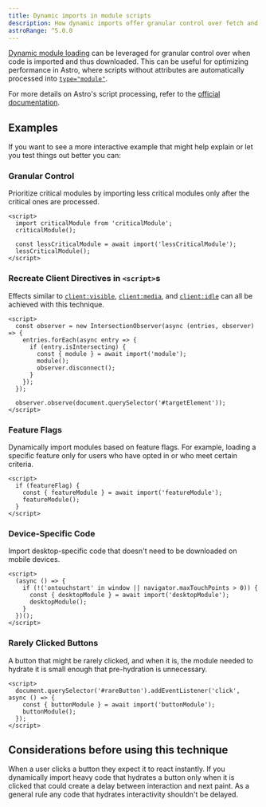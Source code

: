 ```yaml
---
title: Dynamic imports in module scripts
description: How dynamic imports offer granular control over fetch and execution order
astroRange: ^5.0.0
---
```


[Dynamic module loading](https://developer.mozilla.org/en-US/docs/Web/JavaScript/Guide/Modules#dynamic_module_loading) can be leveraged for granular control over when code is imported and thus downloaded. This can be useful for optimizing performance in Astro, where scripts without attributes are automatically processed into [`type="module"`](https://developer.mozilla.org/en-US/docs/Web/JavaScript/Guide/Modules).

For more details on Astro's script processing, refer to the [official documentation](https://docs.astro.build/en/guides/client-side-scripts/#script-processing).

## Examples

If you want to see a more interactive example that might help explain or let you test things out better you can: 

<ExampleLinks 
  stackblitzLink="https://stackblitz.com/github/astrolicious/astro-tips.dev/tree/main/examples/script-tag-dynamic-imports"
  githubLink="https://github.com/astrolicious/astro-tips.dev/tree/main/examples/script-tag-dynamic-imports"
/>

### Granular Control

Prioritize critical modules by importing less critical modules only after the critical ones are processed.

```astro
<script>
  import criticalModule from 'criticalModule';
  criticalModule();

  const lessCriticalModule = await import('lessCriticalModule');
  lessCriticalModule();
</script>
```

### Recreate Client Directives in `<script>`s

Effects similar to [`client:visible`](https://docs.astro.build/en/reference/directives-reference/#clientvisible), [`client:media`](https://docs.astro.build/en/reference/directives-reference/#clientmedia), and [`client:idle`](https://docs.astro.build/en/reference/directives-reference/#clientidle) can all be achieved with this technique.

```astro
<script>
  const observer = new IntersectionObserver(async (entries, observer) => {
    entries.forEach(async entry => {
      if (entry.isIntersecting) {
        const { module } = await import('module');
        module();
        observer.disconnect();
      }
    });
  });

  observer.observe(document.querySelector('#targetElement'));
</script>

```

### Feature Flags

Dynamically import modules based on feature flags. For example, loading a specific feature only for users who have opted in or who meet certain criteria.

```astro
<script>
  if (featureFlag) {
    const { featureModule } = await import('featureModule');
    featureModule();
  }
</script>
```

### Device-Specific Code

Import desktop-specific code that doesn't need to be downloaded on mobile devices.

```astro
<script>
  (async () => {
    if (!('ontouchstart' in window || navigator.maxTouchPoints > 0)) {
      const { desktopModule } = await import('desktopModule');
      desktopModule();
    }
  })();
</script>
```

### Rarely Clicked Buttons

A button that might be rarely clicked, and when it is, the module needed to hydrate it is small enough that pre-hydration is unnecessary.

```astro
<script>
  document.querySelector('#rareButton').addEventListener('click', async () => {
    const { buttonModule } = await import('buttonModule');
    buttonModule();
  });
</script>
```

## Considerations before using this technique

When a user clicks a button they expect it to react instantly. If you dynamically import heavy code that hydrates a button only when it is clicked that could create a delay between interaction and next paint. As a general rule any code that hydrates interactivity shouldn't be delayed.
